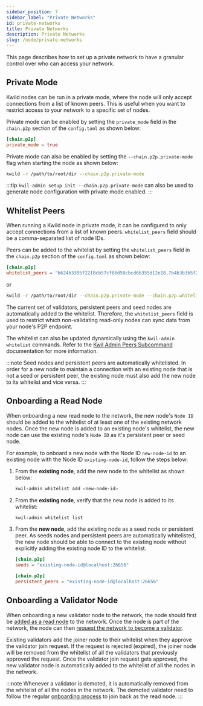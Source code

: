 ```yaml
---
sidebar_position: 7
sidebar_label: "Private Networks"
id: private-networks
title: Private Networks
description: Private Networks
slug: /node/private-networks
---
```


This page describes how to set up a private network to have a granular control over who can access your network.

## Private Mode

Kwild nodes can be run in a private mode, where the node will only accept connections from a list of known peers. This is useful when you want to restrict access to your network to a specific set of nodes.

Private mode can be enabled by setting the `private_mode` field in the `chain.p2p` section of the `config.toml` as shown below:

```toml
[chain.p2p]
private_mode = true
```

Private mode can also be enabled by setting the `--chain.p2p.private-mode` flag when starting the node as shown below:

```bash
kwild -r /path/to/root/dir --chain.p2p.private-mode
```

:::tip
`kwil-admin setup init --chain.p2p.private-mode` can also be used to generate node configuration with private mode enabled.
:::

## Whitelist Peers

When running a Kwild node in private mode, it can be configured to only accept connections from a list of known peers. `whitelist_peers` field should be a comma-separated list of node IDs.

Peers can be added to the whitelist by setting the `whitelist_peers` field in the `chain.p2p` section of the `config.toml` as shown below:

```toml
[chain.p2p]
whitelist_peers = "b624b3395f22f8cb57cf86d58cbcd6b355d12e18,7b4b3b3b5f22f8cb57cf86d58cbcd6b355d12e18"
```
or

```bash
kwild -r /path/to/root/dir --chain.p2p.private-mode --chain.p2p.whitelist-peers="b624b3395f22f8cb57cf86d58cbcd6b355d12e18,7b4b3b3b5f22f8cb57cf86d58cbcd6b355d12e18"
```

The current set of validators, persistent peers and seed nodes are automatically added to the whitelist. Therefore, the `whitelist_peers` field is used to restrict which non-validating read-only nodes can sync data from your node's P2P endpoint.

The whitelist can also be updated dynamically using the `kwil-admin whitelist` commands. Refer to the [Kwil Admin Peers Subcommand](/docs/ref/kwil-admin/peers) documentation for more information.

:::note
Seed nodes and persistent peers are automatically whitelisted. In order for a new node to maintain a connection with an existing node that is not a seed or persistent peer, the existing node must also add the new node to its whitelist and vice versa.
:::

## Onboarding a Read Node

When onboarding a new read node to the network, the new node's `Node ID` should be added to the whitelist of at least one of the existing network nodes.
Once the new node is added to an existing node's whitelist, the new node can use the existing node's `Node ID` as it's persistent peer or seed node.

For example, to onboard a new node with the Node ID `new-node-id` to an existing node with the Node ID `existing-node-id`, follow the steps below:

1. From the **existing node**, add the new node to the whitelist as shown below:
    ```bash
    kwil-admin whitelist add <new-node-id>
    ```
2. From the **existing node**, verify that the new node is added to its whitelist:
    ```bash
    kwil-admin whitelist list
    ```
3. From the **new node**, add the existing node as a seed node or persistent peer. As seeds nodes and persistent peers are automatically whitelisted, the new node should be able to connect to the existing node without explicitly adding the existing node ID to the whitelist.

    ```toml
    [chain.p2p]
    seeds = "existing-node-id@localhost:26656"
    ```
    ```toml
    [chain.p2p]
    persistent_peers = "existing-node-id@localhost:26656"
    ```
## Onboarding a Validator Node

When onboarding a new validator node to the network, the node should first be [added as a read node](#onboarding-a-read-node) to the network. Once the node is part of the network, the node can then [request the network to become a validator](/docs/node/tutorial#upgrading-the-second-node-to-a-validator). 

Existing validators add the joiner node to their whitelist when they approve the validator join request. If the request is rejected (expired), the joiner node will be removed from the whitelist of all the validators that previously approved the request.
Once the validator join request gets approved, the new validator node is automatically added to the whitelist of all the nodes in the network.

:::note
Whenever a validator is demoted, it is automatically removed from the whitelist of all the nodes in the network. The demoted validator need to follow the regular [onboarding process](#onboarding-a-read-node) to join back as the read node.
:::